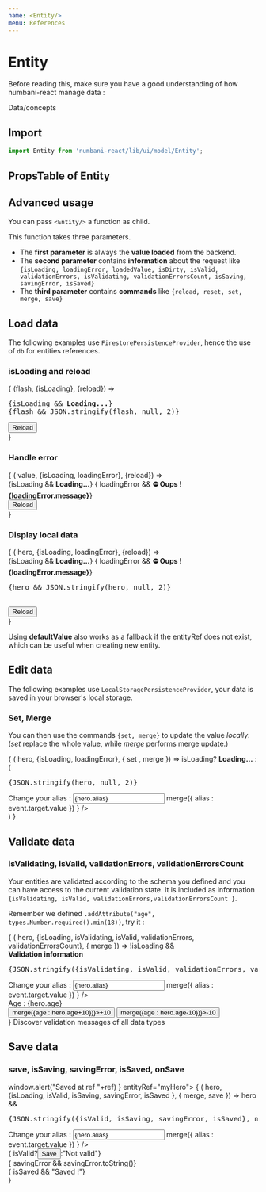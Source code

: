 ```yaml
---
name: <Entity/>
menu: References
---
```




# Entity

Before reading this, make sure you have a good understanding of how numbani-react manage data : 
<Link to="data-concepts">Data/concepts</Link>

## Import

```javascript
import Entity from 'numbani-react/lib/ui/model/Entity';
```

## PropsTable of Entity

<PropsTable of={Entity} />

## Advanced usage

You can pass `<Entity/>` a function as child.

This function takes three parameters.

- The **first parameter** is always the **value loaded** from the backend.
- The **second parameter** contains **information** about the request like 
`{isLoading, loadingError, loadedValue, isDirty, isValid, validationErrors, isValidating, validationErrorsCount, isSaving, savingError, isSaved}`
- The **third parameter** contains **commands** like `{reload, reset, set, merge, save}`

## Load data

The following examples use `FirestorePersistenceProvider`, hence the use of `db` for entities references.

### isLoading and reload

<Playground>
<Entity repo={heroesRepo} entityRef={db.collection("heroes").doc("flash")}>
{
(flash, {isLoading}, {reload}) =>
<div>
<pre>
{isLoading && <b>Loading...</b>}
{flash && JSON.stringify(flash, null, 2)}
</pre>
<button onClick={reload}>Reload</button>
</div>
}
</Entity>
</Playground>

### Handle error

<Playground>
<Entity repo={heroesRepo} entityRef={db.collection("heroes").doc("dontExist")}>
{
( value, {isLoading, loadingError}, {reload}) =>
<div>
{isLoading && <b>Loading...</b>}
{ loadingError && <b>⛔️ Oups ! {loadingError.message}</b>}
<br/>
<button onClick={reload}>Reload</button>
</div>
}
</Entity>
</Playground>

### Display local data

<Playground>
<Entity repo={heroesRepo} 
defaultValue={{"alias": "React man",
  "colors": [],
  "name": "Youare waitforit Awesome",
  "powers": [
    "React prodigy", "JS proficiency"
  ]}}>
{
( hero, {isLoading, loadingError}, {reload}) =>
<div>
{isLoading && <b>Loading...</b>}
{ loadingError && <b>⛔️ Oups ! {loadingError.message}</b>}
<pre>
{hero && JSON.stringify(hero, null, 2)}
</pre>
<br/>
<button onClick={reload}>Reload</button>
</div>
}
</Entity>
</Playground>

Using **defaultValue** also works as a fallback if the entityRef does not exist, which can be useful when creating new entity.

## Edit data

The following examples use `LocalStoragePersistenceProvider`, your data is saved in your browser's local storage.


### Set, Merge

You can then use the commands `{set, merge}` to update the value *locally*.
(*set* replace the whole value, while *merge* performs merge update.)


<Playground>
<Entity repo={localHeroesRepo} 
defaultValue={{ alias : ""}}>
{
( hero, {isLoading, loadingError}, { set , merge }) =>
isLoading? <b>Loading...</b> : (<div>
<pre>
{JSON.stringify(hero, null, 2)}
</pre>
<label>Change your alias : </label>
<input value={hero.alias} onChange={ event => merge({ alias : event.target.value }) } />
</div>
)
}
</Entity>
</Playground>

## Validate data

### isValidating, isValid, validationErrors, validationErrorsCount

Your entities are validated according to the schema you defined and you can have access to the current validation state.
It is included as information `{isValidating, isValid, validationErrors,validationErrorsCount }`.

Remember we defined `.addAttribute("age", types.Number.required().min(18))`, try it :

<Playground>
<Entity repo={localHeroesRepo}
defaultValue={{ alias : "" , age : 0 }}>
{
( hero, {isLoading, isValidating, isValid, validationErrors, validationErrorsCount}, { merge }) =>
!isLoading && <div>
<b>Validation information</b>
<pre>
{JSON.stringify({isValidating, isValid, validationErrors, validationErrorsCount}, null, 2)}
</pre>
<label>Change your alias : </label>
<input value={hero.alias} onChange={ event => merge({ alias : event.target.value }) } />
<br/>
Age : {hero.age}
<br/>
<button onClick={()=>merge({age : hero.age+10})}>+10</button>
<button onClick={()=>merge({age : hero.age-10})}>-10</button>
</div>
}
</Entity>
</Playground>


<Link to="/data-types">Discover validation messages of all data types</Link>

## Save data

### save, isSaving, savingError, isSaved, onSave

<Playground>
<Entity repo={localHeroesRepo}
defaultValue={{ alias : "" }}
onSave={(ref) => window.alert("Saved at ref "+ref) }
entityRef="myHero">
{
( hero, {isLoading, isValid, isSaving, savingError, isSaved }, { merge, save }) =>
hero && <div>
<pre>
{JSON.stringify({isValid, isSaving, savingError, isSaved}, null, 2)}
</pre>
<label>Change your alias : </label>
<input value={hero.alias} onChange={ event => merge({ alias : event.target.value }) } />
<br/>
{ isValid?<button onClick={save}>Save</button>:"Not valid"}
<br/>
{ savingError && savingError.toString()}
<br/>
{ isSaved && "Saved !"}
</div>
}
</Entity>
</Playground>